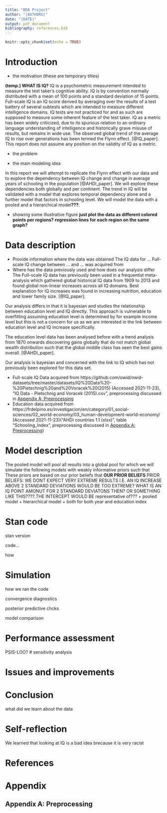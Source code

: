 ```yaml
---
title: "BDA Project"
author: "|AUTHORS|"
date: "|DATE|"
output: pdf_document
bibliography: references.bib
---
```


```r
knitr::opts_chunk$set(echo = TRUE)
```

# Introduction
+ the motivation (these are temporary titles)

**(temp.) WHAT IS IQ?**
IQ is a psychometric measurement intended to measure the test taker's cognitive 
ability. IQ is by convention normally distributed with a mean of 100 points and 
a standard deviation of 15 points. Full-scale IQ is an IQ score derived by 
averaging over the results of a test battery of several subtests which are 
intended to measure different intelligence domains. IQ tests are not practiced 
for and as such are supposed to measure some inherent feature of the test taker.
IQ as a metric has been widely criticized, due to its spurious relation to an 
ordinary language understanding of intelligence and historically grave misuse of
results, but remains in wide use. The observed global trend of the average IQ to
rise over generations has been termed the Flynn effect. [@IQ_paper]. This report
does not assume any position on the validity of IQ as a metric.

+ the problem

+ the main modeling idea

In this report we will attempt to replicate the Flynn effect with our data and to
explore the dependency between IQ change and change in average years of schooling
in the population [@AHDI_paper]. We will explore these dependencies both globally
and per continent. The trend in IQ will be validated with a model that explores
temporal dependency alone and a further model that factors in schooling level.
We will model the data with a pooled and a hierarchical model**???**.

+ showing some illustrative figure
**just plot the data as different colored points per regions?**
**regression lines for each region on the same graph?**

# Data description
+ Provide information where the data was obtained
The IQ data for ... Full-scale IQ change between ... and ... was acquired from 
+ Where has the data previously used and how does our analysis differ
The Full-scale IQ data has previously been used in a frequentist meta-analysis which gathered global historical IQ data from 1909 to 2013 and found global non-linear increases across all IQ domains. Best explanation for IQ increases was found in increasing nutrition, education and lower family size. [@IQ_paper].

Our analysis differs in that it is bayesian and studies the relationship between education level and IQ directly. This approach is vulnerable to overfitting assuming education level is determined by for example income level but this is not a concern for us as we are interested in the link between education level and IQ increase specifically.

The education level data has been analysed before with a trend analysis from 1870 onwards discovering gains globally that do not match global wealth distribution such that the global middle class has seen the best gains overall. [@AHDI_paper].

Our analysis is bayesian and concerned with the link to IQ which has not previously been explored for this data set.

+ Full-scale IQ Data acquired from https://github.com/owid/owid-datasets/tree/master/datasets/IQ%20Data%20-%20Pietschnig%20and%20Voracek%20(2015) (Accessed 2021-11-23), "IQ Data - Pietschnig and Voracek (2015).csv", preprocessing discussed in [Appendix A: Preprocessing]
+ Education data acquired from https://frdelpino.es/investigacion/en/category/01_social-sciences/02_world-economy/03_human-development-world-economy/ (Accessed 2021-11-23)("AHDI countries 1.1 (xlsx)", table "Schooling_Index", preprocessing discussed in [Appendix A: Preprocessing])


# Model description

The pooled model will pool all results into a global pool for which we will
simulate the following models
\begin{align*}
  &1: IQ \sim N(\alpha + \beta \cdot \text{decade}, \sigma)\\
  &2: IQ \sim N(\alpha + \beta \cdot \text{decade} + \gamma \cdot \text{schooling level}, \sigma)\\
\end{align*}
with weakly informative priors such that
\begin{align*}
  \alpha ~ N(0, 100)\\
  \beta ~ N(0, 100)\\
  \sigma ~ \mathrm{Inv-}\chi^2(1)\\
\end{align*}
These priors are based on our prior beliefs that **OUR PRIOR BELIEFS**
PRIOR BELIEFS: WE DONT EXPECT VERY EXTREME RESULTS I.E. AN IQ INCREASE ABOVE 2 STANDARD DEVIATIONS WOULD BE TOO EXTREME? WHAT IS AN IQ POINT AMONUT FOR 2 STANDARD DEVIATONS THEN? OR SOMETHING LIKE THIS????.THE INTERCEPT WOULD BE representative of???
+ pooled model
+ hierarchical model
+ both for both year and education index

# Stan code
stan version

code...

how

# Simulation

how we ran the code

convergence diagnostics

posterior predictive chcks

model comparison 

# Performance assessment
PSIS-LOO?
# sensitivity analysis

# Issues and improvements

# Conclusion
what did we learn about the data

# Self-reflection

We learned that looking at IQ is a bad idea brecause it is very racist

# References
<div id="refs"></div>

# Appendix
## Appendix A: Preprocessing

